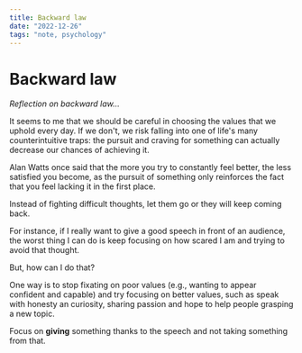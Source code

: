 ```yaml
---
title: Backward law
date: "2022-12-26"
tags: "note, psychology"
---
```


# Backward law

_Reflection on backward law..._

It seems to me that we should be careful in choosing the values that we uphold every day. If we don't, we risk falling into one of life's many counterintuitive traps: the pursuit and craving for something can actually decrease our chances of achieving it.

Alan Watts once said that the more you try to constantly feel better, the less satisfied you become, as the pursuit of something only reinforces the fact that you feel lacking it in the first place.

Instead of fighting difficult thoughts, let them go or they will keep coming back.

For instance, if I really want to give a good speech in front of an audience, the worst thing I can do is keep focusing on how scared I am and trying to avoid that thought.

But, how can I do that?

One way is to stop fixating on poor values (e.g., wanting to appear confident and capable) and try focusing on better values, such as speak with honesty an curiosity, sharing passion and hope to help people grasping a new topic.

Focus on **giving** something thanks to the speech and not taking something from that.
